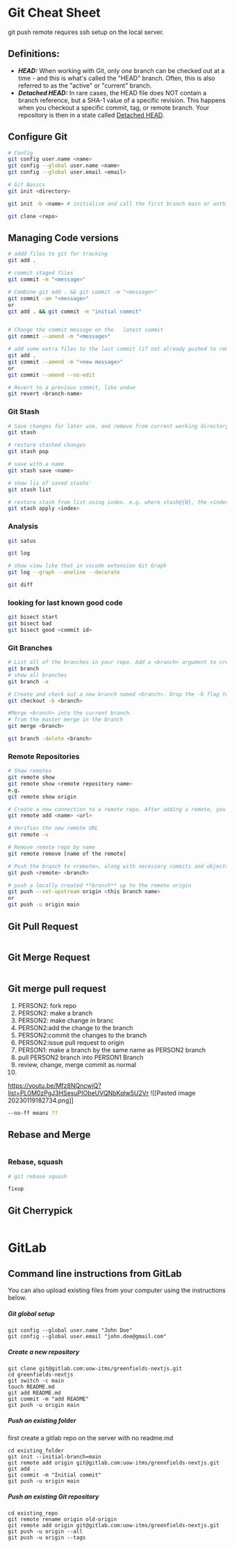 # Git Cheat Sheet

git push remote requires ssh setup on the local server.

## Definitions:

- **_HEAD:_** When working with Git, only *one* branch can be checked out at a time - and this is what's called the "HEAD" branch. Often, this is also referred to as the "active" or "current" branch.
- **_Detached HEAD:_** In rare cases, the HEAD file does NOT contain a branch reference, but a SHA-1 value of a specific revision. This happens when you checkout a specific commit, tag, or remote branch. Your repository is then in a state called [Detached HEAD](https://www.git-tower.com/learn/git/faq/detached-head-when-checkout-commit).

## Configure Git

```bash
# Config
git config user.name <name>
git config --global user.name <name>
git config --global user.email <email>

# Git Basics
git init <directory>

git init -b <name> # initialise and call the first branch main or anthing else

git clone <repo>
```

## Managing Code versions

```bash
# addd files to git for tracking
git add .

# commit staged files
git commit -m "<message>"

# Combine git add . && git commit -m "<message>"
git commit -am "<message>"
or
git add . && git commit -m "initial commit"


# Change the commit message on the   latest commit
git commit --amend -m "<message>"

# add some extra files to the last commit (if not already pushed to remote)
git add .
git commit --amend -m "<new message>"
or
git commit --amend --no-edit

# Revert to a previous commit, like undue
git revert <branch-name>

```

### Git Stash

```sh
# Save changes for later use, and remove from current working directory
git stash

# restore stashed changes
git stash pop

# save with a name
git stash save <name>

# show lis of saved stashs'
git stash list

# restore stash from list using index. e.g. where stash@{0}, the <index> is 0
git stash apply <index>
```

### Analysis

```bash
git satus

git log

# show view like that in vscode extension Git Graph
git log --graph --oneline --decorate

git diff

```

### looking for last known good code

```bash
git bisect start
git bisect bad
git bisect good <commit id>
```

### Git Branches

```bash
# List all of the branches in your repo. Add a <branch> argument to create a new branch with the name <branch>.
git branch
# show all branches
git branch -a

# Create and check out a new branch named <branch>. Drop the -b flag to checkout an existing branch.
git checkout -b <branch>

#Merge <branch> into the current branch.
# from the master merge in the branch
git merge <branch>

git branch -delete <branch>
```

### Remote Repositories

```bash
# Show remotes
git remote show
git remote show <remote repository name>
e.g.
git remote show origin

# Create a new connection to a remote repo. After adding a remote, you can use <name> as a shortcut for <url> in other commands.
git remote add <name> <url>

# Verifies the new remote URL
git remote -v

# Remove remote repo by name
git remote remove [name of the remote]

# Push the branch to <remote>, along with necessary commits and objects.
git push <remote> <branch>

# push a locally created **branch** up to the remote origin
git push --set-upstream origin <this branch name>
or
git push -u origin main
```

## Git Pull Request

```bash

```

## Git Merge Request

```bash

```

## Git merge pull request

1. PERSON2: fork repo
2. PERSON2: make a branch
3. PERSON2: make change in branc
4. PERSON2:add the change to the branch
5. PERSON2:commit the changes to the branch
6. PERSON2:issue pull request to origin
7. PERSON1: make a branch by the same name as PERSON2 branch
8. pull PERSON2 branch into PERSON1 Branch
9. review, change, merge commit as normal
10.

https://youtu.be/Mfz8NQncwiQ?list=PL0M0zPgJ3HSesuPIObeUVQNbKqlw5U2Vr
![[Pasted image 20230119182734.png]]

```bash
--no-ff means ??
```

## Rebase and Merge

```bash


```

### Rebase, squash

```bash
# git rebase squash

fixup

```

## Git Cherrypick

```bash

```

# GitLab

## Command line instructions from GitLab

You can also upload existing files from your computer using the instructions below.

##### Git global setup

```
git config --global user.name "John Doe"
git config --global user.email "john.doe@gmail.com"
```

##### Create a new repository

```
git clone git@gitlab.com:uow-itms/greenfields-nextjs.git
cd greenfields-nextjs
git switch -c main
touch README.md
git add README.md
git commit -m "add README"
git push -u origin main
```

##### Push an existing folder

first create a gitlab repo on the server with no readme.md

```
cd existing_folder
git init --initial-branch=main
git remote add origin git@gitlab.com:uow-itms/greenfields-nextjs.git
git add .
git commit -m "Initial commit"
git push -u origin main
```

##### Push an existing Git repository

```
cd existing_repo
git remote rename origin old-origin
git remote add origin git@gitlab.com:uow-itms/greenfields-nextjs.git
git push -u origin --all
git push -u origin --tags
```

```

```

